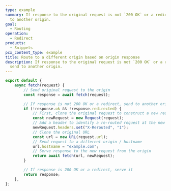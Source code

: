 ```yaml
---
type: example
summary: If response to the original request is not `200 OK` or a redirect, send
  to another origin.
goal:
  - Routing
operation:
  - Redirect
products:
  - Snippets
pcx_content_type: example
title: Route to a different origin based on origin response
description: If response to the original request is not `200 OK` or a redirect,
  send to another origin.
---
```


```js
export default {
	async fetch(request) {
		// Send original request to the origin
		const response = await fetch(request);

		// If response is not 200 OK or a redirect, send to another origin
		if (!response.ok && !response.redirected) {
			// First, clone the original request to construct a new request
			const newRequest = new Request(request);
			// Add a header to identify a re-routed request at the new origin
			newRequest.headers.set("X-Rerouted", "1");
			// Clone the original URL
			const url = new URL(request.url);
			// Send request to a different origin / hostname
			url.hostname = "example.com";
			// Serve response to the new request from the origin
			return await fetch(url, newRequest);
		}

		// If response is 200 OK or a redirect, serve it
		return response;
	},
};
```
